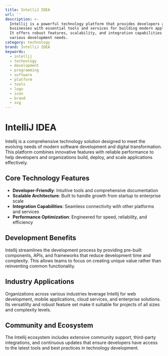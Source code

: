 ```yaml
---
title: IntelliJ IDEA
url: ''
description: >-
  Intellij is a powerful technology platform that provides developers and
  businesses with essential tools and services for building modern applications.
  It offers robust features, scalability, and integration capabilities for
  various development needs.
category: technology
brand: IntelliJ IDEA
keywords:
  - intellij
  - technology
  - development
  - programming
  - software
  - platform
  - tools
  - logo
  - icon
  - brand
  - svg
---
```


# IntelliJ IDEA

Intellij is a comprehensive technology solution designed to meet the evolving needs of modern software development and digital transformation. This platform combines innovative features with reliable performance to help developers and organizations build, deploy, and scale applications effectively.

## Core Technology Features

- **Developer-Friendly**: Intuitive tools and comprehensive documentation
- **Scalable Architecture**: Built to handle growth from startup to enterprise scale
- **Integration Capabilities**: Seamless connectivity with other platforms and services
- **Performance Optimization**: Engineered for speed, reliability, and efficiency

## Development Benefits

Intellij streamlines the development process by providing pre-built components, APIs, and frameworks that reduce development time and complexity. This allows teams to focus on creating unique value rather than reinventing common functionality.

## Industry Applications

Organizations across various industries leverage Intellij for web development, mobile applications, cloud services, and enterprise solutions. Its versatility and robust feature set make it suitable for projects of all sizes and complexity levels.

## Community and Ecosystem

The Intellij ecosystem includes extensive community support, third-party integrations, and continuous updates that ensure developers have access to the latest tools and best practices in technology development.
